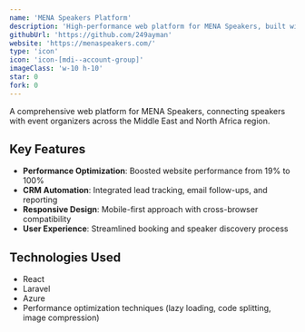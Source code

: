 ```yaml
---
name: 'MENA Speakers Platform'
description: 'High-performance web platform for MENA Speakers, built with React and Laravel. Achieved 100% performance optimization and automated CRM workflows.'
githubUrl: 'https://github.com/249ayman'
website: 'https://menaspeakers.com/'
type: 'icon'
icon: 'icon-[mdi--account-group]'
imageClass: 'w-10 h-10'
star: 0
fork: 0
---
```


A comprehensive web platform for MENA Speakers, connecting speakers with event organizers across the Middle East and North Africa region.

## Key Features

- **Performance Optimization**: Boosted website performance from 19% to 100%
- **CRM Automation**: Integrated lead tracking, email follow-ups, and reporting
- **Responsive Design**: Mobile-first approach with cross-browser compatibility
- **User Experience**: Streamlined booking and speaker discovery process

## Technologies Used

- React
- Laravel
- Azure
- Performance optimization techniques (lazy loading, code splitting, image compression)

